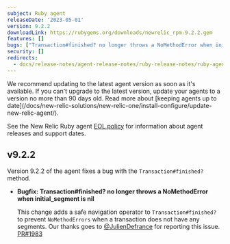 ```yaml
---
subject: Ruby agent
releaseDate: '2023-05-01'
version: 9.2.2
downloadLink: https://rubygems.org/downloads/newrelic_rpm-9.2.2.gem
features: []
bugs: ["Transaction#finished? no longer throws a NoMethodError when initial_segment is nil"]
security: []
redirects:
  - docs/release-notes/agent-release-notes/ruby-release-notes/ruby-agent-922
---
```


<Callout variant="important">
  We recommend updating to the latest agent version as soon as it's available. If you can't upgrade to the latest version, update your agents to a version no more than 90 days old. Read more about [keeping agents up to date](/docs/new-relic-solutions/new-relic-one/install-configure/update-new-relic-agent/).

  See the New Relic Ruby agent [EOL policy](https://docs.newrelic.com/docs/apm/agents/ruby-agent/getting-started/ruby-agent-eol-policy/) for information about agent releases and support dates.
</Callout>

## v9.2.2

  Version 9.2.2 of the agent fixes a bug with the `Transaction#finished?` method.

- **Bugfix: Transaction#finished? no longer throws a NoMethodError when initial_segment is nil**

  This change adds a safe navigation operator to `Transaction#finished?` to prevent `NoMethodErrors` when a transaction does not have any segments. Our thanks goes to [@JulienDefrance](https://github.com/JulienDefrance) for reporting this issue. [PR#1983](https://github.com/newrelic/newrelic-ruby-agent/pull/1983)



